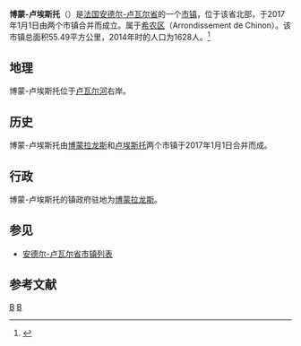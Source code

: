 '''博蒙-卢埃斯托'''（{{lang-fr|Beaumont-Louestault}}）是[[法国|法国]][[安德尔-卢瓦尔省|安德尔-卢瓦尔省]]的一个[[市镇_(法国)|市镇]]，位于该省北部，于2017年1月1日由两个市镇合并而成立。属于[[希农区|希农区]]（Arrondissement de Chinon）。该市镇总面积55.49平方公里，2014年时的人口为1628人。<ref>{{Cite web |url=http://www.insee.fr/fr/ppp/bases-de-donnees/recensement/populations-legales/france-departements.asp?annee=2014 |title=法国INSEE人口数据-2009年 |accessdate=2017-03-15 |archive-date=2015-09-24 |archive-url=https://web.archive.org/web/20150924211155/http://www.insee.fr/fr/ppp/bases-de-donnees/recensement/populations-legales/france-departements.asp?annee=2014 |dead-url=no }}</ref>

==地理==

博蒙-卢埃斯托位于[[卢瓦尔河|卢瓦尔河]]右岸。

==历史==

博蒙-卢埃斯托由[[博蒙拉龙斯|博蒙拉龙斯]]和[[卢埃斯托|卢埃斯托]]两个市镇于2017年1月1日合并而成。

==行政==

博蒙-卢埃斯托的镇政府驻地为[[博蒙拉龙斯|博蒙拉龙斯]]。

== 参见 ==
* [[安德尔-卢瓦尔省市镇列表|安德尔-卢瓦尔省市镇列表]]

== 参考文献 ==
{{reflist}}

{{安德尔-卢瓦尔省市镇}}

[[Category:安德尔-卢瓦尔省市镇|B]]
[[Category:2017年成立的法国市镇|B]]